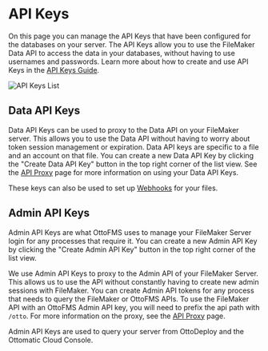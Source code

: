 
# API Keys

On this page you can manage the API Keys that have been configured for the databases on your server. The API Keys allow you to use the FileMaker Data API to access the data in your databases, without having to use usernames and passwords. Learn more about how to create and use API Keys in the [API Keys Guide](/guides/api-keys).

![API Keys List](/img/ottofms/console/api-keys.png)

## Data API Keys

Data API Keys can be used to proxy to the Data API on your FileMaker server. This allows you to use the Data API without having to worry about token session management or expiration. Data API keys are specific to a file and an account on that file. You can create a new Data API Key by clicking the "Create Data API Key" button in the top right corner of the list view. See the [API Proxy](/api-proxy#data-api-proxy) page for more information on using your Data API Keys.

These keys can also be used to set up [Webhooks](/otto-console/webhooks) for your files.

## Admin API Keys

Admin API Keys are what OttoFMS uses to manage your FileMaker Server login for any processes that require it. You can create a new Admin API Key by clicking the "Create Admin API Key" button in the top right corner of the list view.

We use Admin API Keys to proxy to the Admin API of your FileMaker Server. This allows us to use the API without constantly having to create new admin sessions with FileMaker. You can create Admin API tokens for any process that needs to query the FileMaker or OttoFMS APIs. To use the FileMaker API with an OttoFMS Admin API key, you will need to prefix the api path with `/otto`. For more information on the proxy, see the [API Proxy](/api-proxy) page.

Admin API Keys are used to query your server from OttoDeploy and the Ottomatic Cloud Console.

